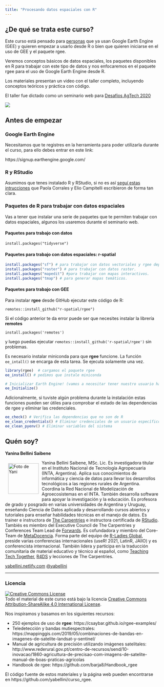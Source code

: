 ```yaml
---
title: "Procesando datos espaciales con R"
---
```


## ¿De qué se trata este curso?

Este curso está pensado para [personas](personas.html) que ya usan Google Earth Engine (GEE) y quieren empezar a usarlo desde R o bien que quieren iniciarse en el uso de GEE y el paquete rgee.

Veremos conceptos básicos de datos espaciales, los paquetes disponibles en R para trabajar con este tipo de datos y nos enfocaremos en el paquete rgee para el uso de Google Earth Engine desde R. 

Los materiales presentan un video con el taller completo, incluyendo conceptos teóricos y práctica con código. 

El taller fue dictado como un seminario web para [Desafíos AgTech 2020](https://desafiosagtech.com/)

![](img/flyer_seminario_2020.jpg)

## Antes de empezar

### Google Earth Engine
Necesitamos que te registres en la herramienta para poder utilizarla durante el curso, para ello debes entrar en este link:

https://signup.earthengine.google.com/

### R y RStudio

Asumimos que tenes instalado R y RStudio, si no es así [seguí estas intrucciones](https://paocorrales.github.io/deExcelaR/instalacion.html) que Paola Corrales y Elio Campitelli escribieron de forma tan clara.

### Paquetes de R para trabajar con datos espaciales

Vas a tener que instalar una serie de paquetes que te permiten trabajar con datos espaciales, algunos los usaremos durante el seminario web.

#### Paquetes para trabajo con datos
`install.packages("tidyverse")`

#### Paquetes para trabajo con datos espaciales: r-spatial

```r
install.packages("sf") # para trabajar con datos vectoriales y rgee depende de sf
install.packages("raster") # para trabajar con datos raster.
install.packages("mapedit") #para trabajar con mapas interactivos.
install.packages("tmap") # para generar mapas temáticos.
```

#### Paquetes para trabajo con GEE

Para instalar **rgee** desde GitHub ejecutar este código de R:

`remotes::install_github("r-spatial/rgee")`

Si el código anterior te da error puede ser que necesites instalar la librería **remotes**

`install.packages('remotes')`

y luego puedas ejecutar `remotes::install_github('r-spatial/rgee')` sin problemas.

Es necesario instalar miniconda para que **rgee** funcione. La función `ee_intall()` se encarga de esta tarea.  Se ejecuta solamente una vez.

```r
library(rgee)  # cargamos el paquete rgee
ee_install() # pedimos que instale miniconda

# Inicializar Earth Engine! (vamos a necesitar tener nuestro usuario habilitado)
ee_Initialize()
```

Adicionalmente, si tuviste algún problema durante la instalación estas funciones pueden ser útiles para comprobar el estado de las dependencias de rgee y eliminar las credenciales. 

```r
ee_check() # Verifica las dependencias que no son de R
ee_clean_credentials() # Eliminar credenciales de un usuario específico
ee_clean_pyenv() # Eliminar variables del sistema
```


## Quén soy? 

**Yanina Bellini Saibene**

<img src="img/yani_circle.png" alt="Foto de Yani" width="100" height="100" align="left" style="margin:10px"/>

Yanina Bellini Saibene, MSc. Lic. Es investigadora titular en el Instituto Nacional de Tecnología Agropecuaria (INTA, Argentina). Aplica sus conocimientos de informática y ciencia de datos para llevar los desarrollos tecnológicos a las regiones rurales de Argentina. Coordina la Red Nacional de Modelización de Agroecosistemas en el INTA. También desarrolla software para apoyar la investigación y la educación. Es profesora de grado y posgrado en varias universidades de Argentina y Uruguay, enseñando Ciencia de Datos aplicada y desarrollando cursos abiertos y tutoriales para enseñar habilidades técnicas en el manejo de datos. Es trainer e instructora de [The Carpentries](https://carpentries.org/) e instructora certificada de [RStudio](https://education.rstudio.com/trainers/people/bellini_saibene+yanina/). Tambiés es miembro del Executive Council de The Carpentries y Conferences Team Lead de [Forwards](https://forwards.github.io/). Es cofundadora y miembro del Core-Team de [MetaDocencia](http://metadocencia.org/). Forma parte del equipo de [R-Ladies Global](https://rladies.org/), preside varias conferencias internacionales (useR! 2021, LatinR, JAIIO) y es conferencista internacional. También lidera y participa en la traducción comunitaria de material educativo y técnico al español, como [Teaching Tech Together](https://teachtogether.tech/es/index.html), [R4DS](https://es.r4ds.hadley.nz/) y lecciones de The Carpentries. 

[yabellini.netlify.com](https://yabellini.netlify.com/)
[\@yabellini](https://twitter.com/yabellini)


___

### Licencia

<a rel="license" href="https://creativecommons.org/licenses/by-sa/4.0/deed.es_ES"><img alt="Creative Commons License" style="border-width:0" src="https://i.creativecommons.org/l/by-sa/4.0/88x31.png" /></a><br />
Todo el material de este curso está bajo la licencia <a rel="license" href="https://creativecommons.org/licenses/by-sa/4.0/deed.es_ES">Creative Commons Attribution-ShareAlike 4.0 International License</a>.

Nos inspiramos y basamos en los siguientes recursos:

* 250 ejemplos de uso de **rgee**: https://csaybar.github.io/rgee-examples/
* Teledetección y bandas mutiespectrales: https://mappinggis.com/2019/05/combinaciones-de-bandas-en-imagenes-de-satelite-landsat-y-sentinel/
* Manual de agricultura de precisión utilizando imágenes satelitales: http://www.rederural.gov.pt/centro-de-recursos/send/10-inovacao/1860-agricultura-de-precisao-com-imagens-de-satelite-manual-de-boas-praticas-agricolas
* Handbook de rgee: https://github.com/barja8/Handbook_rgee

El código fuente de estos materiales y la página web pueden encontrarse en https://github.com/yabellini/curso_rgee.
